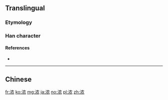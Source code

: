{{also|濃}}
==Translingual==

===Etymology===
{{Han simp|濃|f=農|t=农}}

===Han character===
{{Han char|rn=85|rad=水|as=06|sn=9|four=|canj=EHBV}}

====References====
* {{Han ref|kx=0623.171|hdz=31616.100|uh=6D53|ud=27987}}

----

==Chinese==
{{zh-see|濃}}

[[fr:浓]]
[[ko:浓]]
[[mg:浓]]
[[ja:浓]]
[[no:浓]]
[[pl:浓]]
[[zh:浓]]